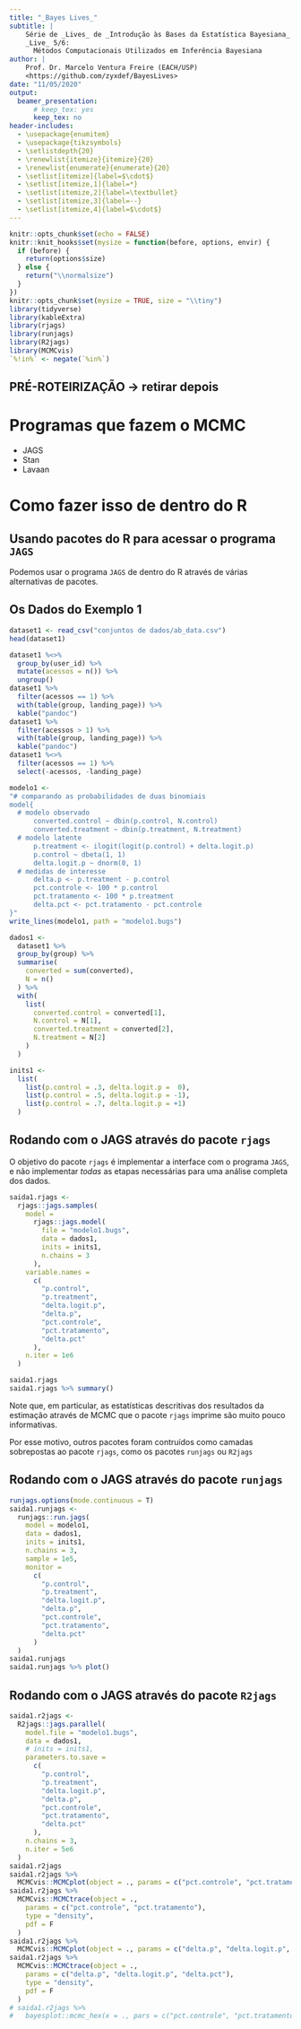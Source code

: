 ```yaml
---
title: "_Bayes Lives_"
subtitle: |
    Série de _Lives_ de _Introdução às Bases da Estatística Bayesiana_ \
    _Live_ 5/6: 
      Métodos Computacionais Utilizados em Inferência Bayesiana
author: |
    Prof. Dr. Marcelo Ventura Freire (EACH/USP)
    <https://github.com/zyxdef/BayesLives>
date: "11/05/2020"
output: 
  beamer_presentation:
      # keep_tex: yes
      keep_tex: no
header-includes:
  - \usepackage{enumitem}
  - \usepackage{tikzsymbols}
  - \setlistdepth{20}
  - \renewlist{itemize}{itemize}{20}
  - \renewlist{enumerate}{enumerate}{20}
  - \setlist[itemize]{label=$\cdot$}
  - \setlist[itemize,1]{label=*}
  - \setlist[itemize,2]{label=\textbullet}
  - \setlist[itemize,3]{label=--}
  - \setlist[itemize,4]{label=$\cdot$}
---
```


```r
knitr::opts_chunk$set(echo = FALSE)
knitr::knit_hooks$set(mysize = function(before, options, envir) {
  if (before) {
    return(options$size)
  } else {
    return("\\normalsize")
  }
})
knitr::opts_chunk$set(mysize = TRUE, size = "\\tiny")
library(tidyverse)
library(kableExtra)
library(rjags)
library(runjags)
library(R2jags)
library(MCMCvis)
`%!in%` <- negate(`%in%`)
```

## **PRÉ-ROTEIRIZAÇÃO** $\longrightarrow$ **retirar depois**

 




# Programas que fazem o MCMC

- JAGS
- Stan
- Lavaan



# Como fazer isso de dentro do R

## Usando pacotes do R para acessar o programa `JAGS`

Podemos usar o programa `JAGS` de dentro do R através de várias alternativas de
pacotes.  

## Os Dados do Exemplo 1

```r
dataset1 <- read_csv("conjuntos de dados/ab_data.csv")
head(dataset1)
```

```r
dataset1 %<>% 
  group_by(user_id) %>% 
  mutate(acessos = n()) %>% 
  ungroup()
dataset1 %>% 
  filter(acessos == 1) %>% 
  with(table(group, landing_page)) %>% 
  kable("pandoc")
dataset1 %>% 
  filter(acessos > 1) %>% 
  with(table(group, landing_page)) %>% 
  kable("pandoc")
dataset1 %<>% 
  filter(acessos == 1) %>% 
  select(-acessos, -landing_page)
```

```r
modelo1 <- 
"# comparando as probabilidades de duas binomiais
model{
  # modelo observado
      converted.control ~ dbin(p.control, N.control)
      converted.treatment ~ dbin(p.treatment, N.treatment)
  # modelo latente
      p.treatment <- ilogit(logit(p.control) + delta.logit.p)
      p.control ~ dbeta(1, 1)
      delta.logit.p ~ dnorm(0, 1)
  # medidas de interesse
      delta.p <- p.treatment - p.control
      pct.controle <- 100 * p.control
      pct.tratamento <- 100 * p.treatment
      delta.pct <- pct.tratamento - pct.controle
}"
write_lines(modelo1, path = "modelo1.bugs")

dados1 <- 
  dataset1 %>% 
  group_by(group) %>% 
  summarise(
    converted = sum(converted),
    N = n()
  ) %>% 
  with(
    list(
      converted.control = converted[1],
      N.control = N[1],
      converted.treatment = converted[2],
      N.treatment = N[2]
    )
  )

inits1 <-
  list(
    list(p.control = .3, delta.logit.p =  0),
    list(p.control = .5, delta.logit.p = -1),
    list(p.control = .7, delta.logit.p = +1)
  )
```

## Rodando com o JAGS através do pacote `rjags`

O objetivo do pacote `rjags` é implementar a interface com o programa `JAGS`, e 
não implementar *todas* as etapas necessárias para uma análise completa dos dados.

```r
saida1.rjags <- 
  rjags::jags.samples(
    model = 
      rjags::jags.model(
        file = "modelo1.bugs", 
        data = dados1, 
        inits = inits1, 
        n.chains = 3
      ),
    variable.names = 
      c(
        "p.control", 
        "p.treatment", 
        "delta.logit.p", 
        "delta.p",
        "pct.controle",
        "pct.tratamento",
        "delta.pct"
      ), 
    n.iter = 1e6
  )

saida1.rjags
saida1.rjags %>% summary()
```

Note que, em particular, as estatísticas descritivas dos resultados da estimação através de MCMC que o pacote `rjags` imprime são muito pouco informativas.

Por esse motivo, outros pacotes foram contruídos como camadas sobrepostas ao pacote
`rjags`, como os pacotes `runjags` ou `R2jags`



## Rodando com o JAGS através do pacote `runjags`

```r
runjags.options(mode.continuous = T)
saida1.runjags <- 
  runjags::run.jags(
    model = modelo1, 
    data = dados1, 
    inits = inits1, 
    n.chains = 3, 
    sample = 1e5,
    monitor =
      c(
        "p.control", 
        "p.treatment", 
        "delta.logit.p", 
        "delta.p",
        "pct.controle",
        "pct.tratamento",
        "delta.pct"
      )
  )
saida1.runjags
saida1.runjags %>% plot()
```


## Rodando com o JAGS através do pacote `R2jags`

```r
saida1.r2jags <- 
  R2jags::jags.parallel(
    model.file = "modelo1.bugs", 
    data = dados1, 
    # inits = inits1,
    parameters.to.save =  
      c(
        "p.control", 
        "p.treatment", 
        "delta.logit.p", 
        "delta.p",
        "pct.controle",
        "pct.tratamento",
        "delta.pct"
      ),
    n.chains = 3, 
    n.iter = 5e6
  )
saida1.r2jags
saida1.r2jags %>% 
  MCMCvis::MCMCplot(object = ., params = c("pct.controle", "pct.tratamento"))
saida1.r2jags %>% 
  MCMCvis::MCMCtrace(object = .,
    params = c("pct.controle", "pct.tratamento"), 
    type = "density", 
    pdf = F
  )
saida1.r2jags %>% 
  MCMCvis::MCMCplot(object = ., params = c("delta.p", "delta.logit.p", "delta.pct"))
saida1.r2jags %>% 
  MCMCvis::MCMCtrace(object = .,
    params = c("delta.p", "delta.logit.p", "delta.pct"), 
    type = "density", 
    pdf = F
  )
# saida1.r2jags %>% 
#   bayesplot::mcmc_hex(x = ., pars = c("pct.controle", "pct.tratamento"))
```

<!-- # rodando com o rstan -->

<!-- ```{r rstan_1} -->

<!-- rstan::stan() -->

<!-- bayesplot::mcmc_hex() -->
<!-- ``` -->

<!-- # rodando com o lavaan -->





